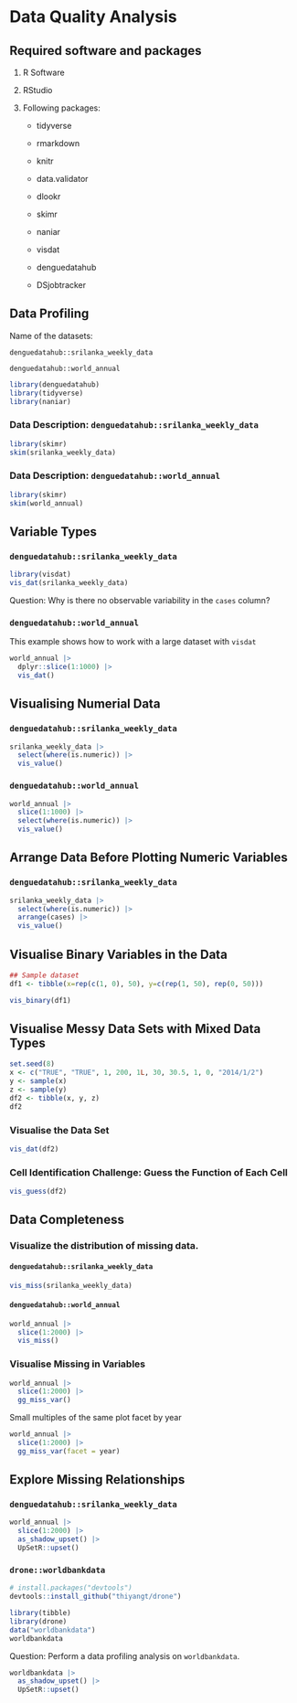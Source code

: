 # Data Quality Analysis

## Required software and packages

1.  R Software

2.  RStudio

3.  Following packages:

    -   tidyverse

    -   rmarkdown

    -   knitr

    -   data.validator

    -   dlookr

    -   skimr
    
    - naniar

    -   visdat

    -   denguedatahub

    -   DSjobtracker

## Data Profiling

Name of the datasets:

`denguedatahub::srilanka_weekly_data`

`denguedatahub::world_annual`

```r
library(denguedatahub)
library(tidyverse)
library(naniar)
```

### Data Description: `denguedatahub::srilanka_weekly_data`

```r
library(skimr)
skim(srilanka_weekly_data)
```

### Data Description: `denguedatahub::world_annual`

```r
library(skimr)
skim(world_annual)
```

## Variable Types

### `denguedatahub::srilanka_weekly_data`

```r
library(visdat)
vis_dat(srilanka_weekly_data)
```

Question: Why is there no observable variability in the `cases` column?

### `denguedatahub::world_annual`

This example shows how to work with a large dataset with `visdat`

```r
world_annual |>
  dplyr::slice(1:1000) |>
  vis_dat()
```

## Visualising Numerial Data

### `denguedatahub::srilanka_weekly_data`

```r
srilanka_weekly_data |>
  select(where(is.numeric)) |>
  vis_value()
```

### `denguedatahub::world_annual`

```r
world_annual |>
  slice(1:1000) |>
  select(where(is.numeric)) |>
  vis_value()
```

## Arrange Data Before Plotting Numeric Variables


### `denguedatahub::srilanka_weekly_data`

```r
srilanka_weekly_data |>
  select(where(is.numeric)) |>
  arrange(cases) |>
  vis_value()
```

## Visualise Binary Variables in the Data

```r
## Sample dataset
df1 <- tibble(x=rep(c(1, 0), 50), y=c(rep(1, 50), rep(0, 50)))
```

```r
vis_binary(df1)
```

## Visualise Messy Data Sets with Mixed Data Types

```r
set.seed(8)
x <- c("TRUE", "TRUE", 1, 200, 1L, 30, 30.5, 1, 0, "2014/1/2")
y <- sample(x)
z <- sample(y)
df2 <- tibble(x, y, z)
df2
```

### Visualise the Data Set

```r
vis_dat(df2)
```

###  Cell Identification Challenge: Guess the Function of Each Cell

```r
vis_guess(df2)
```

## Data Completeness

### Visualize the distribution of missing data.

#### `denguedatahub::srilanka_weekly_data`

```r
vis_miss(srilanka_weekly_data)
```

#### `denguedatahub::world_annual`

```r
world_annual |>
  slice(1:2000) |>
  vis_miss()
```

### Visualise Missing in Variables

```r
world_annual |>
  slice(1:2000) |>
  gg_miss_var()
```

Small multiples of the same plot facet by year

```r
world_annual |>
  slice(1:2000) |>
  gg_miss_var(facet = year)
```

## Explore Missing Relationships

### `denguedatahub::srilanka_weekly_data`

```r
world_annual |>
  slice(1:2000) |>
  as_shadow_upset() |>
  UpSetR::upset()
```

### `drone::worldbankdata`

```r
# install.packages("devtools")
devtools::install_github("thiyangt/drone")
```

```r
library(tibble)
library(drone)
data("worldbankdata")
worldbankdata
```

Question: Perform a data profiling analysis on `worldbankdata`.

```r
worldbankdata |>
  as_shadow_upset() |>
  UpSetR::upset()
```